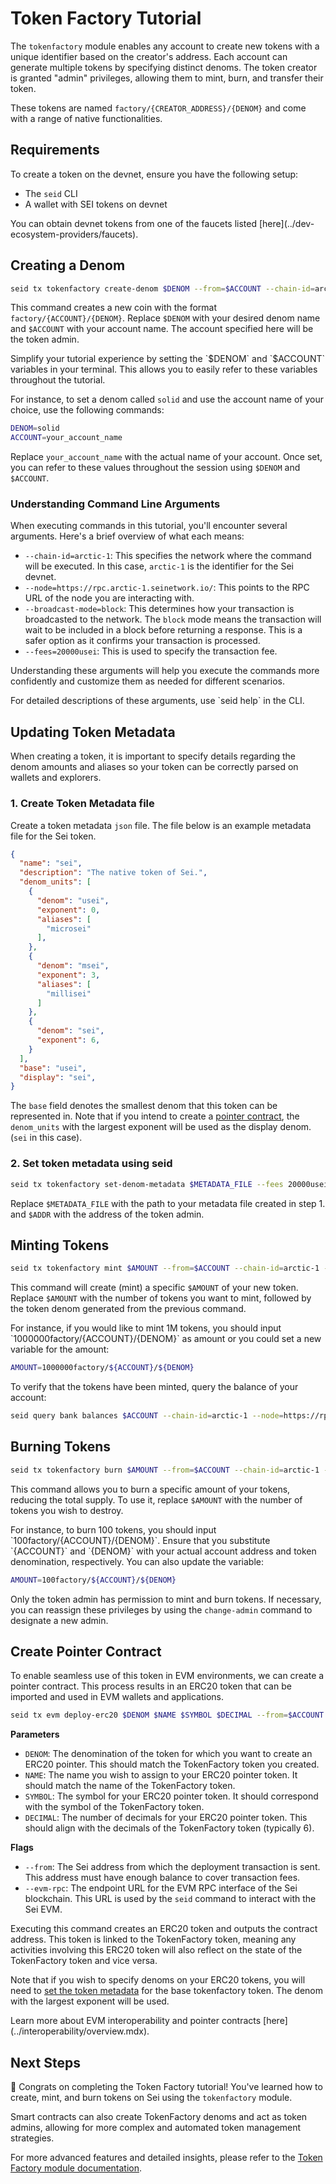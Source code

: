 
# Token Factory Tutorial

The `tokenfactory` module enables any account to create new tokens with a unique identifier based on the creator's address. Each account can generate multiple tokens by specifying distinct denoms. The token creator is granted "admin" privileges, allowing them to mint, burn, and transfer their token.

These tokens are named `factory/{CREATOR_ADDRESS}/{DENOM}` and come with a range of native functionalities.

## Requirements

To create a token on the devnet, ensure you have the following setup:

- The `seid` CLI
- A wallet with SEI tokens on devnet

<Callout type="info">
  You can obtain devnet tokens from one of the faucets listed
  [here](../dev-ecosystem-providers/faucets).
</Callout>

## Creating a Denom

```bash copy
seid tx tokenfactory create-denom $DENOM --from=$ACCOUNT --chain-id=arctic-1 --node=https://rpc.arctic-1.seinetwork.io/ --broadcast-mode=block --fees=20000usei
```

This command creates a new coin with the format `factory/{ACCOUNT}/{DENOM}`. Replace `$DENOM` with your desired denom name and `$ACCOUNT` with your account name. The account specified here will be the token admin.

<Callout>
Simplify your tutorial experience by setting the `$DENOM` and `$ACCOUNT` variables in your terminal. This allows you to easily refer to these variables throughout the tutorial.

For instance, to set a denom called `solid` and use the account name of your choice, use the following commands:

```bash code
DENOM=solid
ACCOUNT=your_account_name
```

Replace `your_account_name` with the actual name of your account. Once set, you can refer to these values throughout the session using `$DENOM` and `$ACCOUNT`.

</Callout>

### Understanding Command Line Arguments

When executing commands in this tutorial, you'll encounter several arguments. Here's a brief overview of what each means:

- `--chain-id=arctic-1`: This specifies the network where the command will be executed. In this case, `arctic-1` is the identifier for the Sei devnet.
- `--node=https://rpc.arctic-1.seinetwork.io/`: This points to the RPC URL of the node you are interacting with.
- `--broadcast-mode=block`: This determines how your transaction is broadcasted to the network. The `block` mode means the transaction will wait to be included in a block before returning a response. This is a safer option as it confirms your transaction is processed.
- `--fees=20000usei`: This is used to specify the transaction fee.

Understanding these arguments will help you execute the commands more confidently and customize them as needed for different scenarios.

<Callout type="info">
  For detailed descriptions of these arguments, use `seid help` in the CLI.
</Callout>

## Updating Token Metadata

When creating a token, it is important to specify details regarding the denom amounts and aliases so your token can be correctly parsed on wallets and explorers.

### 1. Create Token Metadata file
Create a token metadata `json` file. The file below is an example metadata file for the Sei token.
```json
{
  "name": "sei",
  "description": "The native token of Sei.",
  "denom_units": [
    {
      "denom": "usei",
      "exponent": 0,
      "aliases": [
        "microsei"
      ],
    },
    {
      "denom": "msei",
      "exponent": 3,
      "aliases": [
        "millisei"
      ]
    },
    {
      "denom": "sei",
      "exponent": 6,
    }
  ],
  "base": "usei",
  "display": "sei",
}
```

The `base` field denotes the smallest denom that this token can be represented in.
Note that if you intend to create a [pointer contract](#create-pointer-contract), the `denom_units` with the largest exponent will be used as the display denom. (`sei` in this case).

### 2. Set token metadata using seid
```sh
seid tx tokenfactory set-denom-metadata $METADATA_FILE --fees 20000usei -b block -y --from $ADDR
```

Replace `$METADATA_FILE` with the path to your metadata file created in step 1. and `$ADDR` with the address of the token admin.

## Minting Tokens

```bash copy
seid tx tokenfactory mint $AMOUNT --from=$ACCOUNT --chain-id=arctic-1 --node=https://rpc.arctic-1.seinetwork.io/ --broadcast-mode=block --fees=20000usei
```

This command will create (mint) a specific `$AMOUNT` of your new token. Replace `$AMOUNT` with the number of tokens you want to mint, followed by the token denom generated from the previous command.

<Callout>
For instance, if you would like to mint 1M tokens, you should input `1000000factory/{ACCOUNT}/{DENOM}` as amount or you could set a new variable for the amount:

```bash
AMOUNT=1000000factory/${ACCOUNT}/${DENOM}
```

</Callout>

To verify that the tokens have been minted, query the balance of your account:

```bash copy
seid query bank balances $ACCOUNT --chain-id=arctic-1 --node=https://rpc.arctic-1.seinetwork.io/
```

## Burning Tokens

```bash copy
seid tx tokenfactory burn $AMOUNT --from=$ACCOUNT --chain-id=arctic-1 --node=https://rpc.arctic-1.seinetwork.io/ --broadcast-mode=block --fees=20000usei
```

This command allows you to burn a specific amount of your tokens, reducing the total supply. To use it, replace `$AMOUNT` with the number of tokens you wish to destroy.

<Callout>
For instance, to burn 100 tokens, you should input `100factory/{ACCOUNT}/{DENOM}`. Ensure that you substitute `{ACCOUNT}` and `{DENOM}` with your actual account address and token denomination, respectively. You can also update the variable:

```bash
AMOUNT=100factory/${ACCOUNT}/${DENOM}
```

</Callout>

Only the token admin has permission to mint and burn tokens. If necessary, you can reassign these privileges by using the `change-admin` command to designate a new admin.

## Create Pointer Contract

To enable seamless use of this token in EVM environments, we can create a pointer contract. This process results in an ERC20 token that can be imported and used in EVM wallets and applications.

```bash copy
seid tx evm deploy-erc20 $DENOM $NAME $SYMBOL $DECIMAL --from=$ACCOUNT --evm-rpc=https://evm-rpc.arctic-1.seinetwork.io/
```

**Parameters**

- `DENOM`: The denomination of the token for which you want to create an ERC20 pointer. This should match the TokenFactory token you created.
- `NAME`: The name you wish to assign to your ERC20 pointer token. It should match the name of the TokenFactory token.
- `SYMBOL`: The symbol for your ERC20 pointer token. It should correspond with the symbol of the TokenFactory token.
- `DECIMAL`: The number of decimals for your ERC20 pointer token. This should align with the decimals of the TokenFactory token (typically 6).

**Flags**

- `--from`: The Sei address from which the deployment transaction is sent. This address must have enough balance to cover transaction fees.
- `--evm-rpc`: The endpoint URL for the EVM RPC interface of the Sei blockchain. This URL is used by the `seid` command to interact with the Sei EVM.

Executing this command creates an ERC20 token and outputs the contract address. This token is linked to the TokenFactory token, meaning any activities involving this ERC20 token will also reflect on the state of the TokenFactory token and vice versa.

Note that if you wish to specify denoms on your ERC20 tokens, you will need to [set the token metadata](#updating-token-metadata) for the base tokenfactory token. The denom with the largest exponent will be used.

<Callout type="info">
  Learn more about EVM interoperability and pointer contracts
  [here](../interoperability/overview.mdx).
</Callout>

## Next Steps

🎉 Congrats on completing the Token Factory tutorial! You've learned how to create, mint, and burn tokens on Sei using the `tokenfactory` module.

<Callout>
  Smart contracts can also create TokenFactory denoms and act as token admins,
  allowing for more complex and automated token management strategies.
</Callout>

For more advanced features and detailed insights, please refer to the [Token Factory module documentation](https://github.com/sei-protocol/sei-chain/tree/main/x/tokenfactory).

<HelpCallout />
